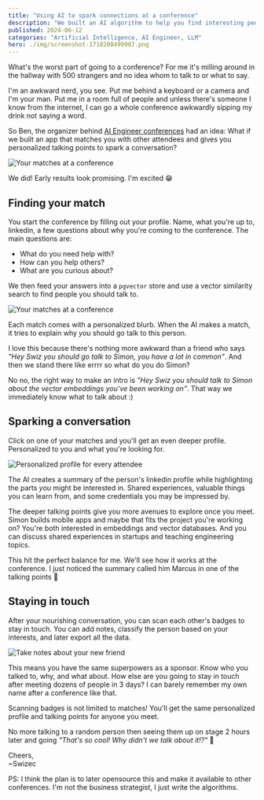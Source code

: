 ```yaml
---
title: "Using AI to spark connections at a conference"
description: "We built an AI algorithm to help you find interesting people to talk to at a conference. And make sure it's not awkward"
published: 2024-06-12
categories: "Artificial Intelligence, AI Engineer, LLM"
hero: ./img/screenshot-1718208499907.png
---
```


What's the worst part of going to a conference? For me it's milling around in the hallway with 500 strangers and no idea whom to talk to or what to say.

I'm an awkward nerd, you see. Put me behind a keyboard or a camera and I'm your man. Put me in a room full of people and unless there's someone I know from the internet, I can go a whole conference awkwardly sipping my drink not saying a word.

So Ben, the organizer behind [AI Engineer conferences](https://www.ai.engineer/) had an idea: What if we built an app that matches you with other attendees and gives you personalized talking points to spark a conversation?

![Your matches at a conference](./img/Your-matches-at-a-conference-3072f9.jpeg)

We did! Early results look promising. I'm excited 😁

## Finding your match

You start the conference by filling out your profile. Name, what you're up to, linkedin, a few questions about why you're coming to the conference. The main questions are:

- What do you need help with?
- How can you help others?
- What are you curious about?

We then feed your answers into a `pgvector` store and use a vector similarity search to find people you should talk to.

![Your matches at a conference](./img/Your-matches-at-a-conference-3072f9.jpeg)

Each match comes with a personalized blurb. When the AI makes a match, it tries to explain why _you_ should go talk to this person.

I love this because there's nothing more awkward than a friend who says _"Hey Swiz you should go talk to Simon, you have a lot in common"_. And then we stand there like errrr so what do you do Simon?

No no, the right way to make an intro is _"Hey Swiz you should talk to Simon about the vector embeddings you've been working on"_. That way we immediately know what to talk about :)

## Sparking a conversation

Click on one of your matches and you'll get an even deeper profile. Personalized to you and what you're looking for.

![Personalized profile for every attendee](./img/Personalized-profile-for-every-attendee-28i830.jpeg)

The AI creates a summary of the person's linkedin profile while highlighting the parts _you_ might be interested in. Shared experiences, valuable things you can learn from, and some credentials you may be impressed by.

The deeper talking points give you more avenues to explore once you meet. Simon builds mobile apps and maybe that fits the project you're working on? You're both interested in embeddings and vector databases. And you can discuss shared experiences in startups and teaching engineering topics.

This hit the perfect balance for me. We'll see how it works at the conference. I just noticed the summary called him Marcus in one of the talking points 🤣

## Staying in touch

After your nourishing conversation, you can scan each other's badges to stay in touch. You can add notes, classify the person based on your interests, and later export all the data.

![Take notes about your new friend](./img/Take-notes-about-your-new-friend-837h87.png)

This means you have the same superpowers as a sponsor. Know who you talked to, why, and what about. How else are you going to stay in touch after meeting dozens of people in 3 days? I can barely remember my own name after a conference like that.

Scanning badges is not limited to matches! You'll get the same personalized profile and talking points for anyone you meet.

No more talking to a random person then seeing them up on stage 2 hours later and going _"That's so cool! Why didn't we talk about it!?"_ 🤘

Cheers,<br />
\~Swizec

PS: I think the plan is to later opensource this and make it available to other conferences. I'm not the business strategist, I just write the algorithms.
